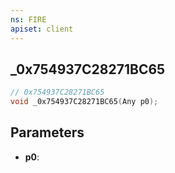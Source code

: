 ```yaml
---
ns: FIRE
apiset: client
---
```

## _0x754937C28271BC65

```c
// 0x754937C28271BC65
void _0x754937C28271BC65(Any p0);
```


## Parameters
* **p0**: